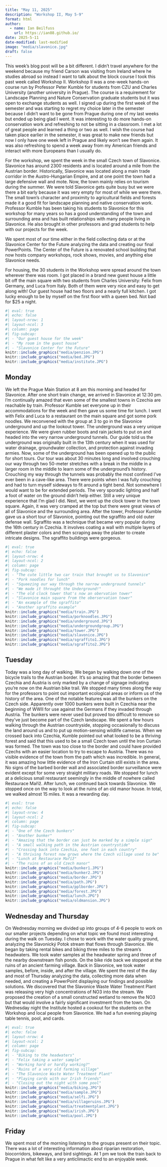 ```yaml
---
title: "May 11, 2025"
description: "Workshop II, May 5-9"
format: html
author:
  - name: Ian Beilfuss
    url: https://ian88.github.io/
date: 2025-5-11
date-modified: last-modified
image: "media/slavonice.jpg"
draft: false
---
```


This week's blog post will be a bit different. I didn't travel anywhere for the weekend because my friend Carson was visiting from Ireland where he studies abroad so instead I want to talk about the block course I took this past week called Workshop II. Workshop II was a one-week hands-on course run by Professor Peter Kumble for students from CZU and Charles University (another university in Prague). The course is a requirement for Landscape Planning and Nature Conservation graduate students but it was open to exchange students as well. I signed up during the first week of the semester and was starting to regret my choice later in the semester because I didn't want to be gone from Prague during one of my last weeks but ended up being glad I went. It was interesting to do more hands-on conservation work and refreshing to not be sitting in a classroom. I met a lot of great people and learned a thing or two as well. I wish the course had taken place earlier in the semester, it was great to make new friends but now I only have one week left in Prague and likely won't see them again. It was also refreshing to spend a week away from my American friends and interact with more Europeans than I usually do. 

For the workshop, we spent the week in the small Czech town of Slavonice. Slavonice has around 2300 residents and is located around a mile from the Austrian border. Historically, Slavonice was located along a main trade corridor in the Austro-Hungarian Empire, and at one point the town had a large defensive wall and mote. Now, the town mainly relies on tourism during the summer. We were told Slavonice gets quite busy but we were there a bit early because it was very empty for most of while we were there. The small town's character and proximity to agricultural fields and forests made it a good fit for landscape planning and native conservation work. Professor Kumble has been taking his students to Slavonice for this workshop for many years so has a good understanding of the town and surrounding area and has built relationships with many people living in Slavonice. He also brought in other professors and grad students to help with our projects for the week. 

We spent most of our time either in the field collecting data or at the Slavonice Center for the Future analyzing the data and creating our final PowerPoints. The Center of the Future is a renovated school building that now hosts company workshops, rock shows, movies, and anything else Slavonice needs.

For housing, the 30 students in the Workshop were spread around the town wherever there was room. I got placed in a brand new guest house a little bit off the main square with two students from Charles University: Felix from Germany, and Luca from Italy. Both of them were very nice and easy to get along with! Our guest house had two floors and a nearly full kitchen. I got lucky enough to be by myself on the first floor with a queen bed. Not bad for $25 a night.  

```r
#| eval: true
#| echo: false
#| layout-nrow: 1
#| layout-ncol: 3
#| column: page
#| fig-subcap: 
#| - "Our guest house for the week"
#| - "My room in the guest house"
#| - "Slavonice Center for the Future"
knitr::include_graphics("media/penzion.JPG")
knitr::include_graphics("media/bed.JPG")
knitr::include_graphics("media/institute.JPG")
```

## Monday

We left the Prague Main Station at 8 am this morning and headed for Slavonice. After one short train change, we arrived in Slavonice at 12:30 pm. I'm continually amazed that even some of the smallest towns in Czechia are reachable by train. Professor Kumble set everyone up in their accommodations for the week and then gave us some time for lunch. I went with Felix and Luca to a restaurant on the main square and got some pork noodles. We reconvened with the group at 3 to go in the Slavonice underground and up the lookout tower. The underground was a very unique experience. We were given rubber boots and rain jackets to put on and headed into the very narrow underground tunnels. Our guide told us the underground was originally built in the 13th century when it was used for water drainage, groundwater collection, and protection against invading armies. Now, some of the underground has been opened up to the public for short tours. Our tour was about 30 minutes long and involved crouching our way through two 50-meter stretches with a break in the middle in a larger room in the middle to learn some of the underground's history. Crouching my way through the tunnels was probably the most confined I've ever been in a cave-like area. There were points when I was fully crouching and had to turn myself sideways to fit around a tight bend. Not somewhere I would want to be for extended periods. The very sporadic lighting and half a foot of water on the ground didn't help either. Still a very unique experience that I'm glad I did. Next, we went up the clock tower in the town square. Again, it was very cramped at the top but there were great views of all of Slavonice and the surrounding area. After the tower, Professor Kumble gave us a short tour of Slavonice, pointing out the sgraffito and old outer defense wall. Sgraffito was a technique that became very popular during the 16th century in Czechia. It involves coating a wall with multiple layers of different plaster colors and then scraping away the plaster to create intricate designs. The sgraffito buildings were gorgeous. 


```r
#| eval: true
#| echo: false
#| layout-nrow: 4
#| layout-ncol: 2
#| column: page
#| fig-subcap: 
#| - "The cute little two car train that brought us to Slavonice"
#| - "Pork noodles for lunch"
#| - "Squeezing our way through the narrow underground tunnels"
#| - "We made it throught the Underground!"
#| - "The old clock tower that's now an obervation tower"
#| - "Slavonice main square from the oberservation tower"
#| - "An example of the sgraffito"
#| - "Another sgraffito example"
knitr::include_graphics("media/train.JPG")
knitr::include_graphics("media/porknoodles.JPG")
knitr::include_graphics("media/underground.JPG")
knitr::include_graphics("media/undergroundgroup.JPG")
knitr::include_graphics("media/tower.JPG")
knitr::include_graphics("media/slavonice.JPG")
knitr::include_graphics("media/sgraffito1.JPG")
knitr::include_graphics("media/sgraffito2.JPG")
```

## Tuesday

Today was a long day of walking. We began by walking down one of the bicycle trails to the Austrian border. It's so amazing that the border between Czechia and Austria is only marked by a change of signage indicating you're now on the Austrian bike trail. We stopped many times along the way for the professors to point out important ecological areas or inform us of the history of the area. One of the notable features was all the bunkers on the Czech side. Apparently over 1000 bunkers were built in Czechia near the beginning of WWII for use against the Germans if they invaded through Austria. The bunkers were never used but proved too difficult to remove so they've just become part of the Czech landscape. We spent a few hours walking through the Austrian countryside, stopping occasionally to discuss the land around us and to put up motion-sensing wildlife cameras. When we crossed back into Czechia, Kumble pointed out what looked to be a thriving forest and said that this used to be a small Czech town until the Iron Curtain was formed. The town was too close to the border and could have provided Czechs with an easier location to try to escape to Austria. There was no visible evidence of the town from the path which was incredible. In general, it was amazing how little evidence of the Iron Curtain still exists in the area. No signs of the barbed border wall and associated border surveillance were evident except for some very straight military roads. We stopped for lunch at a delicious small restaurant seemingly in the middle of nowhere called Restaurace Maříž. After lunch, we continued back towards Slavonice. We stopped once on the way to look at the ruins of an old manor house. In total, we walked almost 15 miles. It was a rewarding day. 

```r
#| eval: true
#| echo: false
#| layout-nrow: 4
#| layout-ncol: 2
#| column: page
#| fig-subcap: 
#| - "One of the Czech bunkers"
#| - "Another bunker"
#| - "Amazing that the border can just be marked by a simple sign"
#| - "A small walking path in the Austrian countrystide"
#| - "Crossing back into Czechia, one foot in each country"
#| - "A thriving forest now grows where the Czech village used to be"
#| - "Lunch at Restaurace Maříž"
#| - "The ruins of an old Czech manor"
knitr::include_graphics("media/bunker1.JPG")
knitr::include_graphics("media/bunker2.JPG")
knitr::include_graphics("media/border.JPG")
knitr::include_graphics("media/path.JPG")
knitr::include_graphics("media/pplborder.JPG")
knitr::include_graphics("media/forest.JPG")
knitr::include_graphics("media/lunch.JPG")
knitr::include_graphics("media/oldmansion.JPG")
```

## Wednesday and Thursday

On Wednesday morning we divided up into groups of 4-6 people to work on our smaller projects depending on what topic we found most interesting during the walk on Tuesday. I chose to work with the water quality ground, analyzing the Slavonický Potok stream that flows through Slavonice. We began by taking rental bikes and biking three miles to the stream's headwaters. We took water samples at the headwater spring and three of the nearby downstream fish ponds. On the bike ride back we stopped at the ruins of an ancient farming village. Back in Slavonice, we took water samples, before, inside, and after the village. We spent the rest of the day and most of Thursday analyzing the data, collecting more data when needed, and creating a PowerPoint displaying our findings and possible solutions. We discovered that the Slavonice Waste Water Treatment Plant was releasing very high concentrations of NO3 into the stream. We proposed the creation of a small constructed wetland to remove the NO3 but that would involve a fairly significant investment from the town. On Wednesday night the Institute hosted a cookout for the students on the Workshop and local people from Slavonice. We had a fun evening playing table tennis, pool, and cards. 

```r
#| eval: true
#| echo: false
#| layout-nrow: 4
#| layout-ncol: 2
#| column: page
#| fig-subcap: 
#| - "Biking to the headwaters"
#| - "Felix taking a water sample"
#| - "Working hard or hardly working?"
#| - "Ruins of a very old farming village"
#| - "The Slavonice Waste Water Treatment Plant"
#| - "Playing cards with our Irish friends"
#| - "Closing out the night with some pool"
knitr::include_graphics("media/biking.JPG")
knitr::include_graphics("media/sample.JPG")
knitr::include_graphics("media/selfi.JPG")
knitr::include_graphics("media/villageruins.JPG")
knitr::include_graphics("media/treatmentplant.JPG")
knitr::include_graphics("media/irish.JPG")
knitr::include_graphics("media/pool.JPG")
```

## Friday

We spent most of the morning listening to the groups present on their topic. There was a lot of interesting information about riparian restoration, biocorridors, bikeways, and bird sightings. At 1 pm we took the train back to Prague in what felt like a very anticlimactic end to an enjoyable week. 
